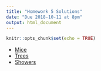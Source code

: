```yaml
---
title: "Homework 5 Solutions"
date: "Due 2018-10-11 at 8pm"
output: html_document
---
```


```r
knitr::opts_chunk$set(echo = TRUE)
```

+ [Mice](hw5_mice_sol.R)
+ [Trees](hw5_trees_sol.R)
+ [Showers](hw5_shower_sol.R)
